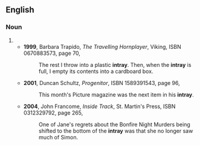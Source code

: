 ==English==

===Noun===
{{en-noun}}
# {{alternative spelling of|in-tray|lang=en}}
#* '''1999''', Barbara Trapido, ''The Travelling Hornplayer'', Viking, ISBN 0670883573, page 70,
#*: The rest I throw into a plastic '''intray'''. Then, when the '''intray''' is full, I empty its contents into a cardboard box.
#* '''2001''', Duncan Schultz, ''Progenitor'', ISBN 1589391543, page 96,
#*: This month's Picture<!--sic, no italics--> magazine was the next item in his '''intray'''.
#* '''2004''', John Francome, ''Inside Track'', St. Martin's Press, ISBN 0312329792, page 265,
#*: One of Jane's regrets about the Bonfire Night Murders being shifted to the bottom of the '''intray''' was that she no longer saw much of Simon.